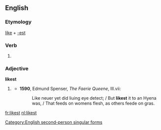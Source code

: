 ==English==

===Etymology===
[[like]] + [[-est]]

===Verb===
{{en-verb form}}

# {{context|archaic|lang=en}} {{form of|Second-person singular simple present form|like|lang=en}}

===Adjective===
'''likest'''

# {{context|archaic|lang=en}} {{en-superlative of|like}}
#* '''1590''', Edmund Spenser, ''The Faerie Queene'', III.vii:
#*: Like neuer yet did liuing eye detect; / But '''likest''' it to an Hyena was, / That feeds on womens flesh, as others feede on gras.

[[Category:English second-person singular forms]]

[[fr:likest]]
[[nl:likest]]